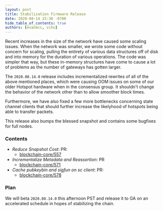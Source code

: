 ```yaml
---
layout: post
title: Stabilization Firmware Release
date: 2020-08-14 15:30 -0700
hide_table_of_contents: true
authors: [evanmcc, vihu]
---
```


Recent increases in the size of the network have caused some scaling issues. When the network was
smaller, we wrote some code without concern for scaling, pulling the entirety of various data
structures off of disk and into memory for the duration of various operations. The code was simpler
that way, but these in-memory structures have come to cause a lot of problems as the number of
gateways has gotten larger.

<!--truncate-->

The `2020.08.14.0` release includes incrementalized rewrites of all of the above mentioned places,
which were causing OOM issues on some of our older Hotspot hardware when in the consensus group. It
shouldn't change the behavior of the network other than to allow smoother block times.

Furthermore, we have also fixed a few more bottlenecks concerning state channel clients that should
further increase the likelyhood of hotspots being able to transfer packets.

This release also bumps the blessed snapshot and contains some bugfixes for full nodes.

### Contents

- _Reduce Snapshot Cost_: PR:
  - [blockchain-core/557](https://github.com/helium/blockchain-core/pull/557)
- _Incrementalize Metadata and Reassertion_: PR
  - [blockchain-core/571](https://github.com/helium/blockchain-core/pull/571)
- _Cache pubkeybin and sigfun on sc client_: PR:
  - [blockchain-core/578](https://github.com/helium/blockchain-core/pull/578)

### Plan

We will beta `2020.08.14.0` this afternoon PST and release it to GA on an accelerated schedule in
hopes of stabilizing the chain.
